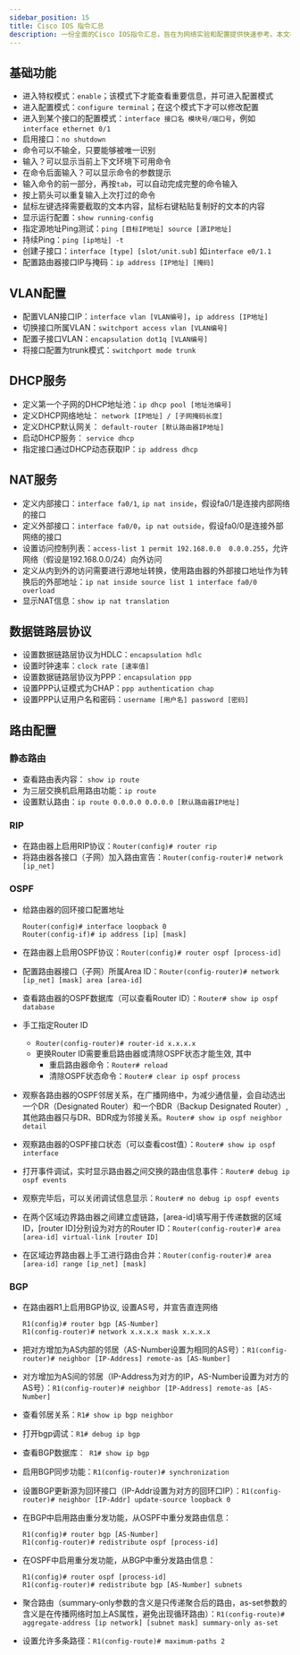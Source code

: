 ```yaml
---
sidebar_position: 15
title: Cisco IOS 指令汇总
description: 一份全面的Cisco IOS指令汇总，旨在为网络实验和配置提供快速参考。本文档分类列出了基础功能、VLAN配置、DHCP服务、NAT服务及数据链路层协议等常用指令，是学习和实践Cisco网络设备配置的重要手册。
---
```


## 基础功能

* 进入特权模式：`enable`；该模式下才能查看重要信息，并可进入配置模式
* 进入配置模式：`configure terminal`；在这个模式下才可以修改配置
* 进入到某个接口的配置模式：`interface 接口名 模块号/端口号`，例如`interface ethernet 0/1`
* 启用接口：`no shutdown`
* 命令可以不输全，只要能够被唯一识别
* 输入？可以显示当前上下文环境下可用命令
* 在命令后面输入？可以显示命令的参数提示
* 输入命令的前一部分，再按`tab`，可以自动完成完整的命令输入
* 按上箭头可以重复输入上次打过的命令
* 鼠标左键选择需要截取的文本内容，鼠标右键粘贴复制好的文本的内容
* 显示运行配置：`show running-config`
* 指定源地址Ping测试：`ping [目标IP地址] source [源IP地址]`
* 持续Ping：`ping [ip地址] -t`
* 创建子接口：`interface [type] [slot/unit.sub]` 如`interface e0/1.1`
* 配置路由器接口IP与掩码：`ip address [IP地址] [掩码]`

## VLAN配置
* 配置VLAN接口IP：`interface vlan [VLAN编号]`，`ip address [IP地址]`
* 切换接口所属VLAN：`switchport access vlan [VLAN编号]`
* 配置子接口VLAN：`encapsulation dot1q [VLAN编号]`
* 将接口配置为trunk模式：`switchport mode trunk`


## DHCP服务
* 定义第一个子网的DHCP地址池：`ip dhcp pool [地址池编号]`
* 定义DHCP网络地址： `network [IP地址] / [子网掩码长度]`
* 定义DHCP默认网关： `default-router [默认路由器IP地址]`
* 启动DHCP服务： `service dhcp`
* 指定接口通过DHCP动态获取IP：`ip address dhcp`

## NAT服务
* 定义内部接口：`interface fa0/1`, `ip nat inside`，假设fa0/1是连接内部网络的接口
* 定义外部接口：`interface fa0/0`，`ip nat outside`，假设fa0/0是连接外部网络的接口
* 设置访问控制列表：`access-list 1 permit 192.168.0.0  0.0.0.255`，允许网络（假设是192.168.0.0/24）向外访问
* 定义从内到外的访问需要进行源地址转换，使用路由器的外部接口地址作为转换后的外部地址：`ip nat inside source list 1 interface fa0/0 overload`
* 显示NAT信息：`show ip nat translation`

## 数据链路层协议
* 设置数据链路层协议为HDLC：`encapsulation hdlc`
* 设置时钟速率：`clock rate [速率值]`
* 设置数据链路层协议为PPP：`encapsulation ppp`
* 设置PPP认证模式为CHAP：`ppp authentication chap`
* 设置PPP认证用户名和密码：`username [用户名] password [密码]`

## 路由配置

### 静态路由
* 查看路由表内容： `show ip route`
* 为三层交换机启用路由功能：`ip route`
* 设置默认路由：`ip route 0.0.0.0 0.0.0.0 [默认路由器IP地址]`

### RIP

* 在路由器上启用RIP协议：`Router(config)# router rip`
* 将路由器各接口（子网）加入路由宣告：`Router(config-router)# network [ip_net]`

### OSPF

* 给路由器的回环接口配置地址

  ```
  Router(config)# interface loopback 0
  Router(config-if)# ip address [ip] [mask]
  ```

* 在路由器上启用OSPF协议：`Router(config)# router ospf [process-id]`

* 配置路由器接口（子网）所属Area ID：`Router(config-router)# network [ip_net] [mask] area [area-id]`
* 查看路由器的OSPF数据库（可以查看Router ID）：`Router# show ip ospf database`
* 手工指定Router ID
  * `Router(config-router)# router-id x.x.x.x`
  * 更换Router ID需要重启路由器或清除OSPF状态才能生效, 其中
    * 重启路由器命令：`Router# reload`
    * 清除OSPF状态命令：`Router# clear ip ospf process`

* 观察各路由器的OSPF邻居关系，在广播网络中，为减少通信量，会自动选出一个DR（Designated Router）和一个BDR（Backup Designated Router）,其他路由器只与DR、BDR成为邻接关系。`Router# show ip ospf neighbor detail`
* 观察路由器的OSPF接口状态（可以查看cost值）：`Router# show ip ospf interface`
* 打开事件调试，实时显示路由器之间交换的路由信息事件：`Router# debug ip ospf events`
* 观察完毕后，可以关闭调试信息显示：`Router# no debug ip ospf events`
* 在两个区域边界路由器之间建立虚链路，[area-id]填写用于传递数据的区域ID，[router ID]分别设为对方的Router ID：`Router(config-router)# area [area-id] virtual-link [router ID]`
* 在区域边界路由器上手工进行路由合并：`Router(config-router)# area [area-id] range [ip_net] [mask]`

### BGP

* 在路由器R1上启用BGP协议, 设置AS号，并宣告直连网络

  ```
  R1(config)# router bgp [AS-Number]
  R1(config-router)# network x.x.x.x mask x.x.x.x
  ```

* 把对方增加为AS内部的邻居（AS-Number设置为相同的AS号）：`R1(config-router)# neighbor [IP-Address] remote-as [AS-Number]`

* 对方增加为AS间的邻居（IP-Address为对方的IP，AS-Number设置为对方的AS号）：`R1(config-router)# neighbor [IP-Address] remote-as [AS-Number]`

* 查看邻居关系：`R1# show ip bgp neighbor`

* 打开bgp调试：`R1# debug ip bgp`

* 查看BGP数据库：` R1# show ip bgp`

* 启用BGP同步功能：`R1(config-router)# synchronization`

* 设置BGP更新源为回环接口（IP-Addr设置为对方的回环口IP）：`R1(config-router)# neighbor [IP-Addr] update-source loopback 0`

* 在BGP中启用路由重分发功能，从OSPF中重分发路由信息：

  ```
  R1(config)# router bgp [AS-Number]
  R1(config-router)# redistribute ospf [process-id]
  ```

* 在OSPF中启用重分发功能，从BGP中重分发路由信息：

  ```
  R1(config)# router ospf [process-id] 
  R1(config-router)# redistribute bgp [AS-Number] subnets
  ```

* 聚合路由（summary-only参数的含义是只传递聚合后的路由，as-set参数的含义是在传播网络时加上AS属性，避免出现循环路由）：`R1(config-route)# aggregate-address [ip network] [subnet mask] summary-only as-set`

* 设置允许多条路径：`R1(config-route)# maximum-paths 2`